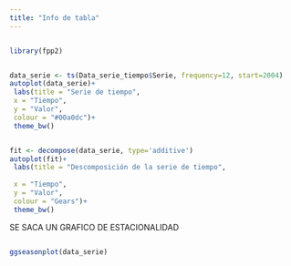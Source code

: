 ```yaml
---
title: "Info de tabla"
---
```


```r
```
```r
library(fpp2)


data_serie <- ts(Data_serie_tiempo$Serie, frequency=12, start=2004)
autoplot(data_serie)+
 labs(title = "Serie de tiempo", 
 x = "Tiempo",
 y = "Valor",
 colour = "#00a0dc")+
 theme_bw()


```




```r
```
```r
fit <- decompose(data_serie, type='additive')
autoplot(fit)+
 labs(title = "Descomposición de la serie de tiempo", 
 
 x = "Tiempo",
 y = "Valor",
 colour = "Gears")+
 theme_bw()


```

SE SACA UN GRAFICO DE ESTACIONALIDAD

```r
```
```r

ggseasonplot(data_serie)


```
